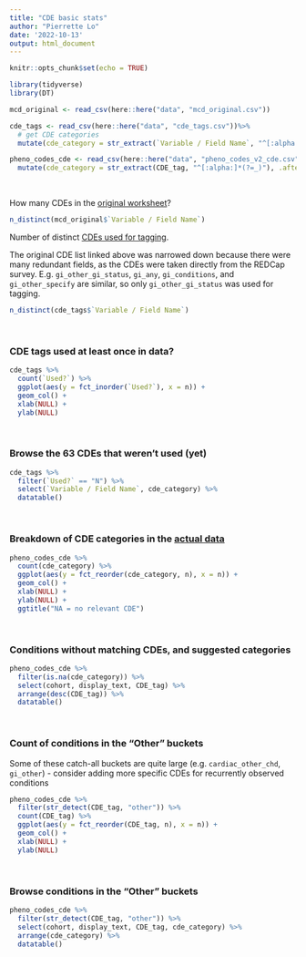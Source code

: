 ```yaml
---
title: "CDE basic stats"
author: "Pierrette Lo"
date: '2022-10-13'
output: html_document
---
```


```r
knitr::opts_chunk$set(echo = TRUE)

library(tidyverse)
library(DT)

mcd_original <- read_csv(here::here("data", "mcd_original.csv"))

cde_tags <- read_csv(here::here("data", "cde_tags.csv"))%>% 
  # get CDE categories
  mutate(cde_category = str_extract(`Variable / Field Name`, "^[:alpha:]*(?=_)"), .before = `Used?`)

pheno_codes_cde <- read_csv(here::here("data", "pheno_codes_v2_cde.csv")) %>% 
  mutate(cde_category = str_extract(CDE_tag, "^[:alpha:]*(?=_)"), .after = CDE_tag)
```

<br>

How many CDEs in the [original worksheet](https://docs.google.com/spreadsheets/d/1gUiFUAke5vz-JId4mExoYxwx3X0pr2TdbTlMvtZtTdo/edit#gid=902968406)?
```r
n_distinct(mcd_original$`Variable / Field Name`)
```

Number of distinct [CDEs used for tagging](https://docs.google.com/spreadsheets/d/1gUiFUAke5vz-JId4mExoYxwx3X0pr2TdbTlMvtZtTdo/edit#gid=308350820). 

The original CDE list linked above was narrowed down because there were many redundant fields, as the CDEs were taken directly from the REDCap survey. E.g. `gi_other_gi_status`, `gi_any`, `gi_conditions`, and `gi_other_specify` are similar, so only `gi_other_gi_status` was used for tagging.
```r
n_distinct(cde_tags$`Variable / Field Name`)
```

<br>

### CDE tags used at least once in data?
```r
cde_tags %>% 
  count(`Used?`) %>% 
  ggplot(aes(y = fct_inorder(`Used?`), x = n)) +
  geom_col() +
  xlab(NULL) +
  ylab(NULL)
```

<br>

### Browse the 63 CDEs that weren't used (yet)
```r
cde_tags %>% 
  filter(`Used?` == "N") %>% 
  select(`Variable / Field Name`, cde_category) %>% 
  datatable()
```

<br>

### Breakdown of CDE categories in the [actual data](https://docs.google.com/spreadsheets/d/1cHSburUDg6CR4az5FZR82FI992h7cyv-22pLVTFLZvE/edit#gid=1006243162)
```r
pheno_codes_cde %>% 
  count(cde_category) %>% 
  ggplot(aes(y = fct_reorder(cde_category, n), x = n)) +
  geom_col() +
  xlab(NULL) +
  ylab(NULL) +
  ggtitle("NA = no relevant CDE")
```

<br>

### Conditions without matching CDEs, and suggested categories
```r
pheno_codes_cde %>% 
  filter(is.na(cde_category)) %>% 
  select(cohort, display_text, CDE_tag) %>% 
  arrange(desc(CDE_tag)) %>% 
  datatable()
```


<br>

### Count of conditions in the "Other" buckets

Some of these catch-all buckets are quite large (e.g. `cardiac_other_chd`, `gi_other`) - consider adding more specific CDEs for recurrently observed conditions
```r
pheno_codes_cde %>% 
  filter(str_detect(CDE_tag, "other")) %>% 
  count(CDE_tag) %>% 
  ggplot(aes(y = fct_reorder(CDE_tag, n), x = n)) +
  geom_col() +
  xlab(NULL) +
  ylab(NULL) 
```

<br>

### Browse conditions in the "Other" buckets
```r
pheno_codes_cde %>% 
  filter(str_detect(CDE_tag, "other")) %>% 
  select(cohort, display_text, CDE_tag, cde_category) %>% 
  arrange(cde_category) %>% 
  datatable()
```

